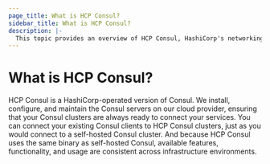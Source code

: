 ```yaml
---
page_title: What is HCP Consul?
sidebar_title: What is HCP Consul?
description: |-
  This topic provides an overview of HCP Consul, HashiCorp's networking SaaS for service mesh and service discovery.
---
```


# What is HCP Consul?

HCP Consul is a HashiCorp-operated version of Consul. We install, configure, and maintain the Consul servers on our cloud provider, ensuring that your Consul clusters are always ready to connect your services. You can connect your existing Consul clients to HCP Consul clusters, just as you would connect to a self-hosted Consul cluster. And because HCP Consul uses the same binary as self-hosted Consul, available features, functionality, and usage are consistent across infrastructure environments.

<HcpCallout product="consul" />
